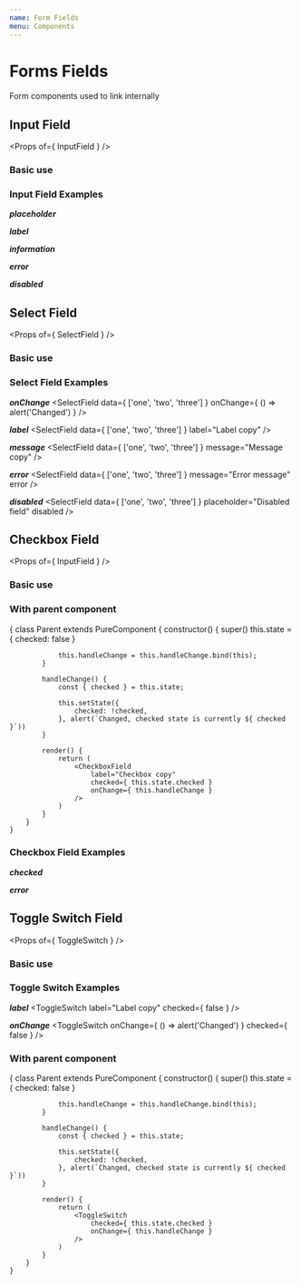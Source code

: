 ```yaml
---
name: Form Fields
menu: Components
---
```



# Forms Fields
Form components used to link internally

<!-- Text input field -->
## Input Field
<Props of={ InputField } />

### Basic use
<Playground>
    <InputField />
</Playground>

### Input Field Examples

***placeholder***
<InputField placeholder="placeholder" />

***label***
<InputField label="Label copy" />

***information***
<InputField message="Information copy" />

***error***
<InputField message="Error message" error />

***disabled***
<InputField placeholder="Disabled field" disabled />

<!-- Select field -->
## Select Field
<Props of={ SelectField } />

### Basic use
<Playground>
    <SelectField data={ ['one', 'two', 'three'] } />
</Playground>

### Select Field Examples

***onChange***
<SelectField data={ ['one', 'two', 'three'] } onChange={ () => alert('Changed') } />

***label***
<SelectField data={ ['one', 'two', 'three'] } label="Label copy" />

***message***
<SelectField data={ ['one', 'two', 'three'] } message="Message copy" />

***error***
<SelectField data={ ['one', 'two', 'three'] } message="Error message" error />

***disabled***
<SelectField data={ ['one', 'two', 'three'] } placeholder="Disabled field" disabled />

<!-- Checkbox field -->
## Checkbox Field
<Props of={ InputField } />

### Basic use
<Playground>
    <CheckboxField
        label="Checkbox copy"
    />
</Playground>

### With parent component
<Playground>
    {
        class Parent extends PureComponent {
            constructor() {
                super()
                this.state = { checked: false }

                this.handleChange = this.handleChange.bind(this);
            }

            handleChange() {
                const { checked } = this.state;

                this.setState({
                    checked: !checked,
                }, alert(`Changed, checked state is currently ${ checked }`))
            }

            render() {
                return (
                    <CheckboxField
                        label="Checkbox copy"
                        checked={ this.state.checked }
                        onChange={ this.handleChange }
                    />
                )
            }
        }
    }
</Playground>

### Checkbox Field Examples

***checked***
<CheckboxField
    label="Checkbox copy"
    checked
/>

***error***
<CheckboxField
    label="Checkbox error"
    checked
    error
/>

<!-- ToggleSwitch field -->
## Toggle Switch Field
<Props of={ ToggleSwitch } />

### Basic use
<Playground>
    <ToggleSwitch />
</Playground>

### Toggle Switch Examples

***label***
<ToggleSwitch
    label="Label copy"
    checked={ false }
/>

***onChange***
<ToggleSwitch
    onChange={ () => alert('Changed') }
    checked={ false }
/>

### With parent component
<Playground>
    {
        class Parent extends PureComponent {
            constructor() {
                super()
                this.state = { checked: false }

                this.handleChange = this.handleChange.bind(this);
            }

            handleChange() {
                const { checked } = this.state;

                this.setState({
                    checked: !checked,
                }, alert(`Changed, checked state is currently ${ checked }`))
            }

            render() {
                return (
                    <ToggleSwitch
                        checked={ this.state.checked }
                        onChange={ this.handleChange }
                    />
                )
            }
        }
    }
</Playground>
